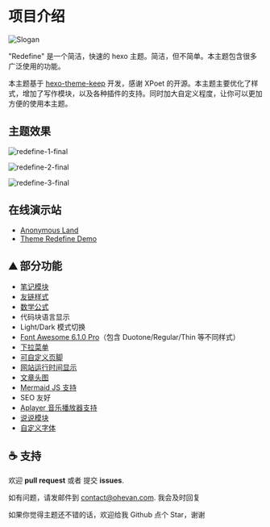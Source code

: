# 项目介绍



![Slogan](https://evan.beee.top/img/2023/03/18/610599507c8078e7279966455688c66c.webp)

"Redefine" 是一个简洁，快速的 hexo 主题。简洁，但不简单。本主题包含很多广泛使用的功能。

本主题基于 [hexo-theme-keep](https://github.com/XPoet/hexo-theme-keep) 开发，感谢 XPoet 的开源。本主题主要优化了样式，增加了写作模块，以及各种插件的支持。同时加大自定义程度，让你可以更加方便的使用本主题。


## 主题效果

![redefine-1-final](https://evan.beee.top/img/2023/01/21/5966cf4d2f2c05aecad54e233d9562ff.png)

![redefine-2-final](https://evan.beee.top/img/2023/01/21/6f3cad025693262f4ead2df7ac5e0883.png)

![redefine-3-final](https://evan.beee.top/img/2023/01/21/ddbb6406646f3f96acbc4764c5ac2ac1.png)






## 在线演示站

- [Anonymous Land](https://ohevan.com/)
- [Theme Redefine Demo](https://redefine.evanluo.top/)

## ⛰ 部分功能

- [笔记模块](https://redefine-docs.ohevan.com/docs/advanced/writing-modules/note-module)
- [友链样式](https://redefine-docs.ohevan.com/docs/advanced/friend-link)
- [数学公式](https://redefine-docs.ohevan.com/docs/advanced/writing-modules/mathjax)
- 代码块语言显示
- Light/Dark 模式切换
- [Font Awesome 6.1.0 Pro](https://redefine-docs.ohevan.com/docs/configuration-guide/fontawesome)（包含 Duotone/Regular/Thin 等不同样式）
- [下拉菜单](https://redefine-docs.ohevan.com/docs/configuration-guide/menu)
- [可自定义页脚](https://redefine-docs.ohevan.com/docs/configuration-guide/footer)
- [网站运行时间显示](https://redefine-docs.ohevan.com/docs/configuration-guide/footer)
- [文章头图](https://redefine-docs.ohevan.com/docs/advanced/home-contents/thumbnail)
- [Mermaid JS 支持](https://redefine-docs.ohevan.com/docs/advanced/theme-plugins/mermaid)
- SEO 友好
- [Aplayer 音乐播放器支持](https://redefine-docs.ohevan.com/docs/advanced/theme-plugins/aplayer)
- [说说模块](https://redefine-docs.ohevan.com/docs/advanced/shuoshuo/essays)
- [自定义字体](https://redefine-docs.ohevan.com/docs/configuration-guide/custom)

## ☕ 支持

欢迎 **pull request** 或者 提交 **issues**.

如有问题，请发邮件到 [contact@ohevan.com](mailto:contact@ohevan.com). 我会及时回复

如果你觉得主题还不错的话，欢迎给我 Github 点个 Star，谢谢